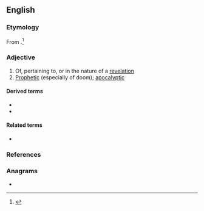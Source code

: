 ==English==

===Etymology===
From {{suffix|en|lang1=la|revēlātus|ory}}.<ref>{{R:Dictionary.com}}</ref>

===Adjective===
{{en-adj}}

# Of, pertaining to, or in the nature of a [[revelation]]
# [[prophetic|Prophetic]] (especially of doom); [[apocalyptic]]

====Derived terms====
* {{l|en|revelatorily}}
* {{l|en|unrevelatory}}

====Related terms====
* {{l|en|revelator}}

===References===
<references/>

===Anagrams===
* {{anagrams|en|a=aeelorrtvy|early voter}}